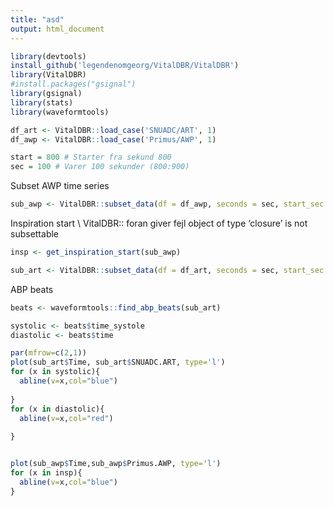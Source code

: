 ```yaml
---
title: "asd"
output: html_document
---
```



```r
library(devtools)
install_github('legendenomgeorg/VitalDBR/VitalDBR')
library(VitalDBR)
#install.packages("gsignal")
library(gsignal)
library(stats)
library(waveformtools)
```
```r
df_art <- VitalDBR::load_case('SNUADC/ART', 1)
df_awp <- VitalDBR::load_case('Primus/AWP', 1)
```


```r
start = 800 # Starter fra sekund 800
sec = 100 # Varer 100 sekunder (800:900)
```

Subset AWP time series
```r
sub_awp <- VitalDBR::subset_data(df = df_awp, seconds = sec, start_sec = start)

```

Inspiration start \\ VitalDBR:: foran giver fejl object of type 'closure' is not subsettable
```r
insp <- get_inspiration_start(sub_awp)
```


```r
sub_art <- VitalDBR::subset_data(df = df_art, seconds = sec, start_sec = start)
```

ABP beats
```r
beats <- waveformtools::find_abp_beats(sub_art)

systolic <- beats$time_systole
diastolic <- beats$time
```

```r
par(mfrow=c(2,1))
plot(sub_art$Time, sub_art$SNUADC.ART, type='l')
for (x in systolic){
  abline(v=x,col="blue")
  
}
for (x in diastolic){
  abline(v=x,col="red")
  
}


plot(sub_awp$Time,sub_awp$Primus.AWP, type='l')
for (x in insp){
  abline(v=x,col="blue")
}
```




